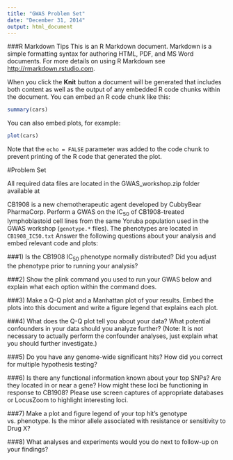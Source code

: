 ```yaml
---
title: "GWAS Problem Set"
date: "December 31, 2014"
output: html_document
---
```

###R Markdown Tips
This is an R Markdown document. Markdown is a simple formatting syntax for authoring HTML, PDF, and MS Word documents. For more details on using R Markdown see <http://rmarkdown.rstudio.com>.

When you click the **Knit** button a document will be generated that includes both content as well as the output of any embedded R code chunks within the document. You can embed an R code chunk like this:

```r
summary(cars)
```

You can also embed plots, for example:

```r
plot(cars)
```

Note that the `echo = FALSE` parameter was added to the code chunk to prevent printing of the R code that generated the plot.

#Problem Set

All required data files are located in the GWAS_workshop.zip folder available at <github>

CB1908 is a new chemotherapeutic agent developed by CubbyBear PharmaCorp.  Perform a GWAS on the IC~50~ of CB1908-treated lymphoblastoid cell lines from the same Yoruba population used in the GWAS workshop (`genotype.*` files).  The phenotypes are located in `CB1908_IC50.txt` Answer the following questions about your analysis and embed relevant code and plots:


###1)  Is the CB1908 IC~50~ phenotype normally distributed?  Did you adjust the phenotype prior to running your analysis?


###2)	Show the plink command you used to run your GWAS below and explain what each option within the command does.


###3)	Make a Q-Q plot and a Manhattan plot of your results.  Embed the plots into this document and write a figure legend that explains each plot.

###4)	What does the Q-Q plot tell you about your data?  What potential confounders in your data should you analyze further? (Note: It is not necessary to actually perform the confounder analyses, just explain what you should further investigate.)

###5)	Do you have any genome-wide significant hits?  How did you correct for multiple hypothesis testing?  

###6)	Is there any functional information known about your top SNPs?  Are they located in or near a gene?  How might these loci be functioning in response to CB1908?  Please use screen captures of appropriate databases or LocusZoom to highlight interesting loci.

###7)	Make a plot and figure legend of your top hit’s genotype vs. phenotype.  Is the minor allele associated with resistance or sensitivity to Drug X?

###8)	What analyses and experiments would you do next to follow-up on your findings?


